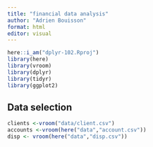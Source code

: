 ```yaml
---
title: "financial data analysis"
author: "Adrien Bouisson"
format: html
editor: visual
---
```


```r
here::i_am("dplyr-102.Rproj")
library(here)
library(vroom)
library(dplyr)
library(tidyr)
library(ggplot2)
```
## Data selection
```r
clients <-vroom("data/client.csv")
accounts <-vroom(here("data","account.csv"))
disp <- vroom(here("data","disp.csv"))
```

